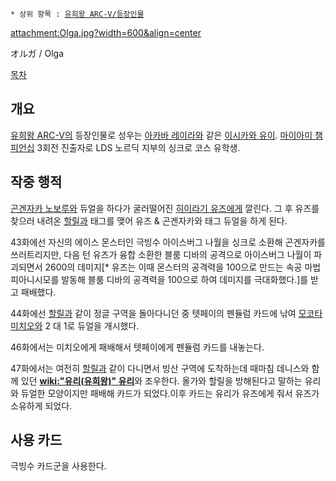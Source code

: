  * 상위 항목 : [[유희왕 ARC-V/등장인물]]

attachment:Olga.jpg?width=600&align=center

オルガ / Olga

[[목차]]

== 개요 ==
[[유희왕 ARC-V]]의 등장인물로 성우는 [[아카바 레이라]]와 같은 [[이시카와 유이]]. [[마이아미 챔피언십]] 3회전 진출자로 LDS 노르딕 지부의 싱크로 코스 유학생.

== 작중 행적 ==
[[곤겐자카 노보루]]와 듀얼을 하다가 굴러떨어진 [[히이라기 유즈]]에게 깔린다. 그 후 유즈를 찾으러 내려온 [[할릴]]과 태그를 맺어 유즈 & 곤겐자카와 태그 듀얼을 하게 된다. 

43화에선 자신의 에이스 몬스터인 극빙수 아이스버그 나월을 싱크로 소환해 곤겐자카를 쓰러트리지만, 다음 턴 유즈가 융합 소환한 블룸 디바의 공격으로 아이스버그 나월이 파괴되면서 2600의 데미지[* 유즈는 이때 몬스터의 공격력을 100으로 만드는 속공 마법 피아니시모를 발동해 블룸 디바의 공격력을 100으로 하여 데미지를 극대화했다.]를 받고 패배했다.

44화에선 [[할릴]]과 같이 정글 구역을 돌아다니던 중 텟페이의 펜듈럼 카드에 낚여 [[모코타 미치오]]와 2 대 1로 듀얼을 개시했다.

46화에서는 미치오에게 패배해서 텟페이에게 펜듈럼 카드를 내놓는다.

47화에서는 여전히 [[할릴]]과 같이 다니면서 빙산 구역에 도착하는데 때마침 데니스와 함께 있던 '''[[wiki:"유리(유희왕)" 유리]]'''와 조우한다. 올가와 할릴을 방해된다고 말하는 유리와 듀얼한 모양이지만 패배해 카드가 되었다.이후 카드는 유리가 유즈에게 줘서 유즈가 소유하게 되었다.

== 사용 카드 ==
극빙수 카드군을 사용한다.
